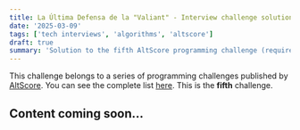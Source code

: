 ```yaml
---
title: La Última Defensa de la "Valiant" - Interview challenge solution
date: '2025-03-09'
tags: ['tech interviews', 'algorithms', 'altscore']
draft: true
summary: 'Solution to the fifth AltScore programming challenge (requires 300 points to unlock)'
---
```


This challenge belongs to a series of programming challenges published by [AltScore](https://www.altscore.ai/).
You can see the complete list [here](/blog/altscore-makers-challenge/reto-altscore). This is the **fifth** challenge.

## Content coming soon... 
